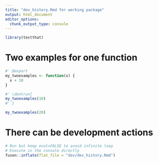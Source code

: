 ```yaml
---
title: "dev_history.Rmd for working package"
output: html_document
editor_options: 
  chunk_output_type: console
---
```


```r
library(testthat)
```

# Two examples for one function

```r
#' @export
my_twoexamples <- function(x) {
  x + 10
}
```

```r
#' \dontrun{
my_twoexamples(10)
#' }
```

```r
my_twoexamples(20)
```

# There can be development actions

```r
# Run but keep eval=FALSE to avoid infinite loop
# Execute in the console directly
fusen::inflate(flat_file = "dev/dev_history.Rmd")
```

